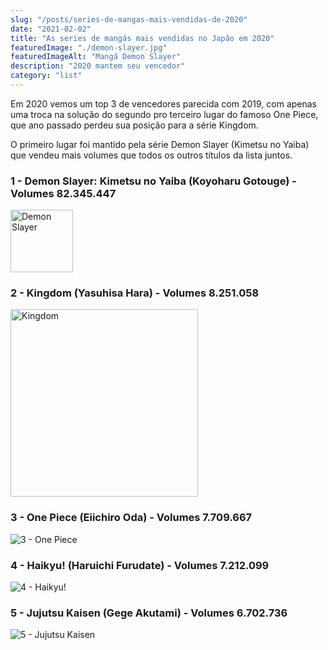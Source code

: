 ```yaml
---
slug: "/posts/series-de-mangas-mais-vendidas-de-2020"
date: "2021-02-02"
title: "As series de mangás mais vendidas no Japão em 2020"
featuredImage: "./demon-slayer.jpg"
featuredImageAlt: "Mangá Demon Slayer"
description: "2020 mantem seu vencedor"
category: "list"
---
```


Em 2020 vemos um top 3 de vencedores parecida com 2019, com apenas uma troca na solução do segundo pro terceiro lugar do famoso One Piece, que ano passado perdeu sua posição para a série Kingdom.

O primeiro lugar foi mantido pela série Demon Slayer (Kimetsu no Yaiba) que vendeu mais volumes que todos os outros títulos da lista juntos.

### 1 - Demon Slayer: Kimetsu no Yaiba (Koyoharu Gotouge) - Volumes 82.345.447

<img src="./1-demon-slayer.jpg" alt="Demon Slayer" width="100px" />

### 2 - Kingdom (Yasuhisa Hara) - Volumes 8.251.058

<img src="./2-kingdom.jpg" alt="Kingdom" width="300px" />

### 3 - One Piece (Eiichiro Oda) - Volumes 7.709.667

![3 - One Piece](./3-onepiece.jpg)

### 4 - Haikyu! (Haruichi Furudate) - Volumes 7.212.099

![4 - Haikyu!](./4-haikyu.jpg)

### 5 - Jujutsu Kaisen (Gege Akutami) - Volumes 6.702.736

![5 - Jujutsu Kaisen](./5-jujutsu-kaisen.png)
